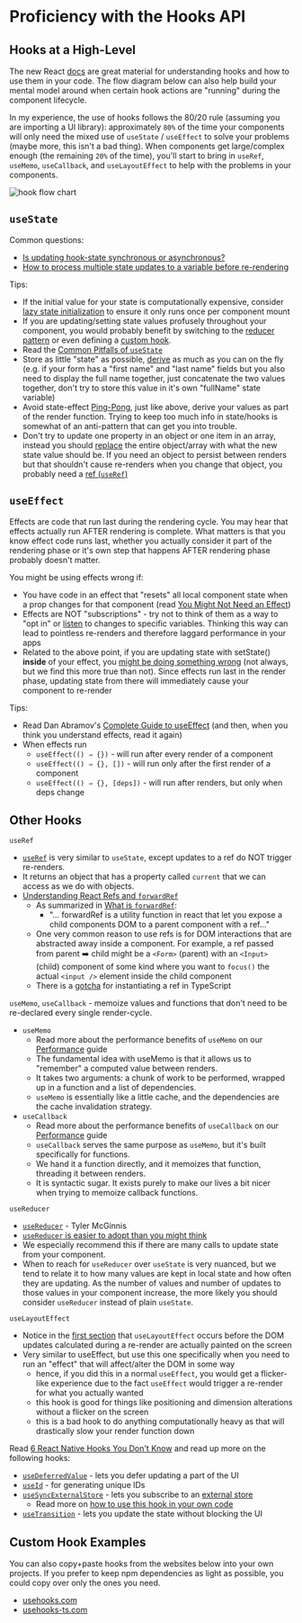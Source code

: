 
# Proficiency with the Hooks API

## Hooks at a High-Level

The new React [docs](https://react.dev/reference/react) are great material for understanding hooks and how to use them in your code. The flow diagram below can also help build your mental model around when certain hook actions are "running" during the component lifecycle.

In my experience, the use of hooks follows the 80/20 rule (assuming you are importing a UI library): approximately `80%` of the time your components will only need the mixed use of `useState` / `useEffect` to solve your problems (maybe more, this isn't a bad thing). When components get large/complex enough (the remaining `20%` of the time), you'll start to bring in `useRef`, `useMemo`, `useCallback`, and `useLayoutEffect` to help with the problems in your components.

![hook flow chart](https://raw.githubusercontent.com/donavon/hook-flow/master/hook-flow.png)

## `useState`

Common questions:

- [Is updating hook-state synchronous or asynchronous?](https://www.youtube.com/watch?v=RAJD4KpX8LA)
- [How to process multiple state updates to a variable before re-rendering](https://react.dev/learn/queueing-a-series-of-state-updates)

Tips:

- If the initial value for your state is computationally expensive, consider [lazy state initialization](https://kentcdodds.com/blog/use-state-lazy-initialization-and-function-updates) to ensure it only runs once per component mount
- If you are updating/setting state values profusely throughout your component, you would probably benefit by switching to the [reducer pattern](https://react.dev/reference/react/useReducer) or even defining a [custom hook](https://react.dev/learn/reusing-logic-with-custom-hooks).
- Read the [Common Pitfalls of `useState`](https://profy.dev/article/react-usestate-pitfalls)
- Store as little "state" as possible, [derive](https://kentcdodds.com/blog/dont-sync-state-derive-it) as much as you can on the fly (e.g. if your form has a "first name" and "last name" fields but you also need to display the full name together, just concatenate the two values together, don't try to store this value in it's own "fullName" state variable)
- Avoid state-effect [Ping-Pong](https://twitter.com/asidorenko_/status/1622904907954094080?s=20), just like above, derive your values as part of the render function. Trying to keep too much info in state/hooks is somewhat of an anti-pattern that can get you into trouble.
- Don't try to update one property in an object or one item in an array, instead you should [replace](https://react.dev/reference/react/useState#updating-objects-and-arrays-in-state) the entire object/array with what the new state value should be. If you need an object to persist between renders but that shouldn't cause re-renders when you change that object, you probably need a [ref (`useRef`)](#advanced-hooks)

## `useEffect`

Effects are code that run last during the rendering cycle. You may hear that effects actually run AFTER rendering is complete. What matters is that you know effect code runs last, whether you actually consider it part of the rendering phase or it's own step that happens AFTER rendering phase probably doesn't matter.

You might be using effects wrong if:

- You have code in an effect that "resets" all local component state when a prop changes for that component (read [You Might Not Need an Effect](https://react.dev/learn/you-might-not-need-an-effect#resetting-all-state-when-a-prop-changes))
- Effects are NOT "subscriptions" - try not to think of them as a way to "opt in" or [listen](https://profy.dev/article/react-usestate-pitfalls#listening-to-state-changes-via-useeffect) to changes to specific variables. Thinking this way can lead to pointless re-renders and therefore laggard performance in your apps
- Related to the above point, if you are updating state with setState() **inside** of your effect, you [might be doing something wrong](https://profy.dev/article/react-usestate-pitfalls#updating-state-via-useeffect) (not always, but we find this more true than not). Since effects run last in the render phase, updating state from there will immediately cause your component to re-render

Tips:

- Read Dan Abramov's [Complete Guide to useEffect](https://overreacted.io/a-complete-guide-to-useeffect/) (and then, when you think you understand effects, read it again)
- When effects run
  - `useEffect(() ⇒ {})` - will run after every render of a component
  - `useEffect(() ⇒ {}, [])` - will run only after the first render of a component
  - `useEffect(() ⇒ {}, [deps])` - will run after renders, but only when deps change

## Other Hooks

`useRef` 
- [`useRef`](https://ui.dev/useref) is very similar to `useState`, except updates to a ref do NOT trigger re-renders.
- It returns an object that has a property called `current` that we can access as we do with objects.
- [Understanding React Refs and `forwardRef`](https://degreat.co.uk/blog/react-refs/)
  - As summarized in [What is `forwardRef`](https://deadsimplechat.com/blog/react-forwardref/):
    - "... forwardRef is a utility function in react that let you expose a child components DOM to a parent component with a ref..."
  - One very common reason to use refs is for DOM interactions that are abstracted away inside a component. For example, a ref passed from parent ➡️ child might be a `<Form>` (parent) with an `<Input>` (child) component of some kind where you want to `focus()` the actual `<input />` element inside the child component
  - There is a [gotcha](https://twitter.com/mattpocockuk/status/1636098722982404096?s=20) for instantiating a ref in TypeScript

`useMemo`, `useCallback` - memoize values and functions that don't need to be re-declared every single render-cycle. 
- `useMemo` 
  - Read more about the performance benefits of `useMemo` on our [Performance](/react-performance-optimization) guide
  - The fundamental idea with useMemo is that it allows us to "remember" a computed value between renders.
  - It takes two arguments: a chunk of work to be performed, wrapped up in a function and a list of dependencies.
  - `useMemo` is essentially like a little cache, and the dependencies are the cache invalidation strategy.
- `useCallback` 
  - Read more about the performance benefits of `useCallback` on our [Performance](/react-performance-optimization) guide
  - `useCallback` serves the same purpose as `useMemo`, but it's built specifically for functions.
  - We hand it a function directly, and it memoizes that function, threading it between renders.
  - It is syntactic sugar. It exists purely to make our lives a bit nicer when trying to memoize callback functions.

`useReducer` 
- [`useReducer`](https://ui.dev/usereducer) - Tyler McGinnis
- [`useReducer` is easier to adopt than you might think](https://www.reddit.com/r/reactjs/comments/10bohti/usereducer_is_easier_to_adopt_than_you_might_think/)
- We especially recommend this if there are many calls to update state from your component. 
- When to reach for `useReducer` over `useState` is very nuanced, but we tend to relate it to how many values are kept in local state and how often they are updating. As the number of values and number of updates to those values in your component increase, the more likely you should consider `useReducer` instead of plain `useState`.

`useLayoutEffect`
- Notice in the [first section](#hooks-at-a-high-level) that `useLayoutEffect` occurs before the DOM updates calculated during a re-render are actually painted on the screen
- Very similar to useEffect, but use this one specifically when you need to run an "effect" that will affect/alter the DOM in some way
  - hence, if you did this in a normal `useEffect`, you would get a flicker-like experience due to the fact `useEffect` would trigger a re-render for what you actually wanted
  - this hook is good for things like positioning and dimension alterations without a flicker on the screen
  - this is a bad hook to do anything computationally heavy as that will drastically slow your render function down

Read [6 React Native Hooks You Don't Know](https://itnext.io/6-new-reactjs-native-hooks-you-dont-know-b41fbe599b5c) and read up more on the following hooks:
- [`useDeferredValue`](https://react.dev/reference/react/useDeferredValue) - lets you defer updating a part of the UI
- [`useId`](https://react.dev/reference/react/useId) - for generating unique IDs
- [`useSyncExternalStore`](https://react.dev/reference/react/useSyncExternalStore) - lets you subscribe to an [external store](https://thisweekinreact.com/articles/useSyncExternalStore-the-underrated-react-api)
  - Read more on [how to use this hook in your own code](https://blog.saeloun.com/2021/12/30/react-18-useSyncExternalStore-api/)
- [`useTransition`](https://react.dev/reference/react/useTransition) - lets you update the state without blocking the UI


## Custom Hook Examples

You can also copy+paste hooks from the websites below into your own projects. If you prefer to keep npm dependencies as light as possible, you could copy over only the ones you need.

- [usehooks.com](https://usehooks.com/ )
- [usehooks-ts.com](https://usehooks-ts.com/)
